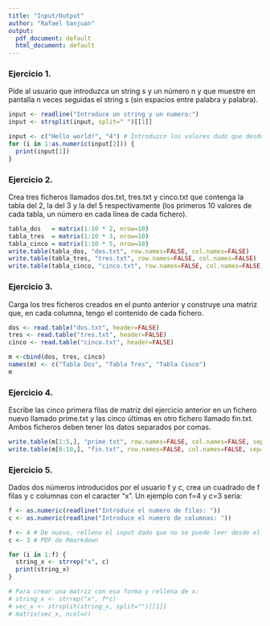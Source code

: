 ```yaml
---
title: "Input/Output"
author: "Rafael Sanjuan"
output:
  pdf_document: default
  html_document: default
---
```


### Ejercicio 1. 
Pide al usuario que introduzca un string s y un número n y que muestre en pantalla n veces seguidas el
string s (sin espacios entre palabra y palabra).

```r
input <- readline("Introduce un string y un numero:")
input <- strsplit(input, split=" ")[[1]]

input <- c("Hello world!", "4") # Introduzco los valores dado que desde el PDF no se va a leer input
for (i in 1:as.numeric(input[2])) {
  print(input[1])
}
```


### Ejercicio 2. 
Crea tres ficheros llamados dos.txt, tres.txt y cinco.txt que contenga la tabla del 2, la del 3 y la
del 5 respectivamente (los primeros 10 valores de cada tabla, un número en cada línea de cada fichero).

```r
tabla_dos   = matrix(1:10 * 2, nrow=10)
tabla_tres  = matrix(1:10 * 3, nrow=10)
tabla_cinco = matrix(1:10 * 5, nrow=10)
write.table(tabla_dos, "dos.txt", row.names=FALSE, col.names=FALSE)
write.table(tabla_tres, "tres.txt", row.names=FALSE, col.names=FALSE)
write.table(tabla_cinco, "cinco.txt", row.names=FALSE, col.names=FALSE)
```

### Ejercicio 3. 
Carga los tres ficheros creados en el punto anterior y construye una matriz que, en cada columna, tengo
el contenido de cada fichero.

```r
dos <- read.table("dos.txt", header=FALSE)
tres <- read.table("tres.txt", header=FALSE)
cinco <- read.table("cinco.txt", header=FALSE)

m <-cbind(dos, tres, cinco)
names(m) <- c("Tabla Dos", "Tabla Tres", "Tabla Cinco")
m
```

### Ejercicio 4. 
Escribe las cinco primera filas de matriz del ejercicio anterior en un fichero nuevo llamado prime.txt y
las cinco últimas en otro fichero llamado fin.txt. Ambos ficheros deben tener los datos separados por
comas.

```r
write.table(m[1:5,], "prime.txt", row.names=FALSE, col.names=FALSE, sep=",")
write.table(m[6:10,], "fin.txt", row.names=FALSE, col.names=FALSE, sep=",")
```


### Ejercicio 5.
Dados dos números introducidos por el usuario f y c, crea un cuadrado de f filas y c columnas con el
caracter "x". Un ejemplo con f=4 y c=3 sería:

```r
f <- as.numeric(readline("Introduce el numero de filas: "))
c <- as.numeric(readline("Introduce el numero de columnas: "))

f <- 4 # De nuevo, relleno el input dado que no se puede leer desde el 
c <- 3 # PDF de Rmarkdown

for (i in 1:f) {
  string_x <- strrep("x", c)
  print(string_x)
}

# Para crear una matriz con esa forma y rellena de x:
# string_x <- strrep("x", f*c)
# vec_x <- strsplit(string_x, split="")[[1]]
# matrix(vec_x, ncol=c)
```
